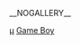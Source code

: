 {{Category game cover header|Game Boy}}

[[Category:Game_Boy游戏|μ]]
[[Category:电子游戏封面|Game Boy]]

__NOGALLERY__
